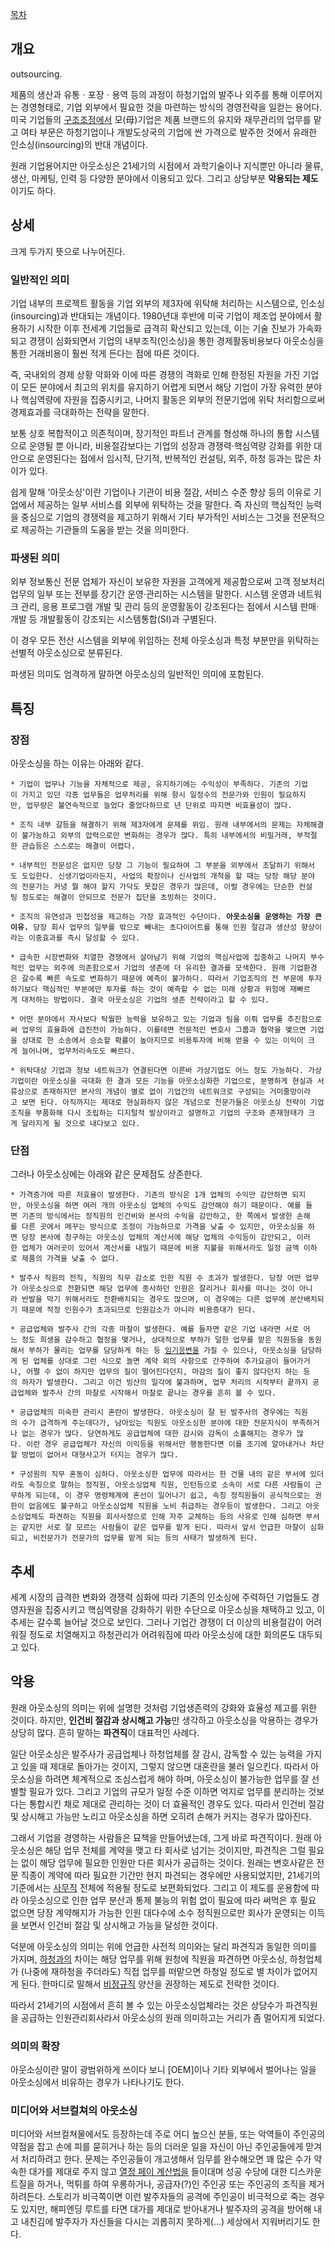 [[목차]]
== 개요 ==
outsourcing.

제품의 생산과 유통ㆍ포장ㆍ용역 등의 과정이 하청기업의 발주나 외주를 통해 이루어지는 경영형태로, 기업 외부에서 필요한 것을 마련하는 방식의 경영전략을 일컫는 용어다. 미국 기업들의 [[구조조정]]에서 모(母)기업은 제품 브랜드의 유지와 재무관리의 업무를 맡고 여타 부문은 하청기업이나 개발도상국의 기업에 싼 가격으로 발주한 것에서 유래한 인소싱(insourcing)의 반대 개념이다.

원래 기업용어지만 아웃소싱은 21세기의 시점에서 과학기술이나 지식뿐만 아니라 물류, 생산, 마케팅, 인력 등 다양한 분야에서 이용되고 있다. 그리고 상당부분 '''악용되는 제도'''이기도 하다.

== 상세 ==
크게 두가지 뜻으로 나누어진다.

=== 일반적인 의미 ===
기업 내부의 프로젝트 활동을 기업 외부의 제3자에 위탁해 처리하는 시스템으로, 인소싱(insourcing)과 반대되는 개념이다. 1980년대 후반에 미국 기업이 제조업 분야에서 활용하기 시작한 이후 전세계 기업들로 급격히 확산되고 있는데, 이는 기술 진보가 가속화되고 경쟁이 심화되면서 기업의 내부조직(인소싱)을 통한 경제활동비용보다 아웃소싱을 통한 거래비용이 훨씬 적게 든다는 점에 따른 것이다.

즉, 국내외의 경제 상황 악화와 이에 따른 경쟁의 격화로 인해 한정된 자원을 가진 기업이 모든 분야에서 최고의 위치를 유지하기 어렵게 되면서 해당 기업이 가장 유력한 분야나 핵심역량에 자원을 집중시키고, 나머지 활동은 외부의 전문기업에 위탁 처리함으로써 경제효과를 극대화하는 전략을 말한다.

보통 상호 복합적이고 의존적이며, 장기적인 파트너 관계를 형성해 하나의 통합 시스템으로 운영될 뿐 아니라, 비용절감보다는 기업의 성장과 경쟁력·핵심역량 강화를 위한 대안으로 운영된다는 점에서 임시적, 단기적, 반복적인 컨설팅, 외주, 하청 등과는 많은 차이가 있다.

쉽게 말해 '아웃소싱'이란 기업이나 기관이 비용 절감, 서비스 수준 향상 등의 이유로 기업에서 제공하는 일부 서비스를 외부에 위탁하는 것을 말한다. 즉 자신의 핵심적인 능력을 중심으로 기업의 경쟁력을 제고하기 위해서 기타 부가적인 서비스는 그것을 전문적으로 제공하는 기관들의 도움을 받는 것을 의미한다.

=== 파생된 의미 ===
외부 정보통신 전문 업체가 자신이 보유한 자원을 고객에게 제공함으로써 고객 정보처리 업무의 일부 또는 전부를 장기간 운영·관리하는 시스템을 말한다. 시스템 운영과 네트워크 관리, 응용 프로그램 개발 및 관리 등의 운영활동이 강조된다는 점에서 시스템 판매·개발 등 개발활동이 강조되는 시스템통합(SI)과 구별된다.

이 경우 모든 전산 시스템을 외부에 위임하는 전체 아웃소싱과 특정 부분만을 위탁하는 선별적 아웃소싱으로 분류된다.

파생된 의미도 엄격하게 말하면 아웃소싱의 일반적인 의미에 포함된다.

== 특징 ==
=== 장점 ===
아웃소싱을 하는 이유는 아래와 같다.

 * 기업이 업무나 기능을 자체적으로 제공, 유지하기에는 수익성이 부족하다. 기존의 기업이 가지고 있던 각종 업무들은 업무처리를 위해 항시 일정수의 전문가와 인원이 필요하지만, 업무량은 불연속적으로 늘었다 줄었다하므로 년 단위로 따지면 비효율성이 많다.

 * 조직 내부 갈등을 해결하기 위해 제3자에게 문제를 위임. 원래 내부에서의 문제는 자체해결이 불가능하고 외부의 압력으로만 변화하는 경우가 많다. 특히 내부에서의 비밀거래, 부적절한 관습등은 스스로는 해결이 어렵다.

 * 내부적인 전문성은 없지만 당장 그 기능이 필요하여 그 부분을 외부에서 조달하기 위해서도 도입한다. 신생기업이라든지, 사업의 확장이나 신사업의 개척을 할 때는 당장 해당 분야의 전문가는 커녕 뭘 해야 할지 가닥도 못잡은 경우가 많은데, 이럴 경우에는 단순한 컨설팅 정도로는 해결이 안되므로 전문가 집단을 초빙하는 것이다.

 * 조직의 유연성과 민첩성을 제고하는 가장 효과적인 수단이다. '''아웃소싱을 운영하는 가장 큰 이유.''' 당장 회사 업무의 일부를 밖으로 빼내는 초다이어트를 통해 인원 절감과 생산성 향상이라는 이중효과를 즉시 달성할 수 있다.

 * 급속한 시장변화와 치열한 경쟁에서 살아남기 위해 기업의 핵심사업에 집중하고 나머지 부수적인 업무는 외주에 의존함으로서 기업의 생존에 더 유리한 결과를 모색한다. 원래 기업환경은 갈수록 빠른 속도로 변화하기 때문에 예측이 불가하다. 따라서 기업조직의 전 부문에 투자하기보다 핵심적인 부분에만 투자를 하는 것이 예측할 수 없는 미래 상황과 위험에 재빠르게 대처하는 방법이다. 결국 아웃소싱은 기업의 생존 전략이라고 할 수 있다.

 * 어떤 분야에서 자사보다 탁월한 능력을 보유하고 있는 기업과 팀을 이뤄 업무를 추진함으로써 업무의 효율화에 급진전이 가능하다. 이를테면 전문적인 변호사 그룹과 협약을 맺으면 기업을 상대로 한 소송에서 승소할 확률이 높아지므로 비용투자에 비해 얻을 수 있는 이익이 크게 늘어나며, 업무처리속도도 빠르다.

 * 위탁대상 기업과 정보 네트워크가 연결된다면 이른바 가상기업도 어느 정도 가능하다. 가상기업이란 아웃소싱을 극대화 한 결과 모든 기능을 아웃소싱화한 기업으로, 분명하게 현실과 서류상으로 존재하지만 본사의 개념이 별로 없이 기업간의 네트워크로 구성되는 거미줄망이라고 보면 된다. 아직까지는 제대로 현실화하지 않은 개념으로 전문가들은 아웃소싱 전략이 기업조직을 부품화해 다시 조립하는 디지털적 발상이라고 설명하고 기업의 구조와 존재형태가 크게 달라지게 될 것으로 내다보고 있다.

=== 단점 ===
그러나 아웃소싱에는 아래와 같은 문제점도 상존한다.

 * 가격증가에 따른 저효율이 발생한다. 기존의 방식은 1개 업체의 수익만 감안하면 되지만, 아웃소싱을 하면 여러 개의 아웃소싱 업체의 수익도 감안해야 하기 때문이다. 예를 들면 기존의 방식에서는 정직원의 인건비와 본사의 수익을 감안하고, 한 쪽에서 발생한 손해를 다른 곳에서 메꾸는 방식으로 조정이 가능하므로 가격을 낮출 수 있지만, 아웃소싱을 하면 당장 본사에 청구하는 아웃소싱 업체의 계산서에 해당 업체의 수익등이 감안되고, 이러한 업체가 여러곳이 있어서 계산서를 내밀기 때문에 비용 지불을 위해서라도 일정 금액 이하로 제품의 가격을 낮출 수 없다.

 * 발주사 직원의 전직, 직원의 직무 감소로 인한 직원 수 초과가 발생한다. 당장 어떤 업무가 아웃소싱으로 전환되면 해당 업무에 종사하던 인원은 잘리거나 회사를 떠나는 것이 아니라 반발을 막기 위해서라도 전환배치되는 경우도 많으며, 이 경우에는 다른 업무에 분산배치되기 때문에 적정 인원수가 초과되므로 인원감소가 아니라 비용증대가 된다.

 * 공급업체와 발주사 간의 각종 마찰이 발생한다. 예를 들자면 같은 기업 내라면 서로 어느 정도 희생을 감수하고 협정을 맺거나, 상대적으로 부하가 덜한 업무를 맡은 직원등을 동원해서 부하가 몰리는 업무를 담당하게 하는 등 [[임기응변]]을 가질 수 있으나, 아웃소싱을 담당하게 된 업체를 상대로 그런 식으로 놀면 계약 외의 사항으로 간주하여 추가요금이 들어가거나, 어쩔 수 없이 하지만 업무의 질이 떨어진다던지, 마감의 질이 좋지 않다던지 하는 등의 하자가 발생한다. 그리고 이건 빙산의 일각에 불과하며, 업무 처리의 시작부터 끝까지 공급업체와 발주사 간의 마찰로 시작해서 마찰로 끝나는 경우를 흔히 볼 수 있다.

 * 공급업체의 미숙한 관리시 혼란이 발생한다. 아웃소싱이 잘 된 발주사의 경우에는 직원의 수가 급격하게 주는데다가, 남아있는 직원도 아웃소싱한 분야에 대한 전문지식이 부족하거나 없는 경우가 많다. 당연하게도 공급업체에 대한 감시와 감독이 소홀해지는 경우가 많다. 이런 경우 공급업체가 자신의 이익등을 위해서만 행동한다면 이를 조기에 알아내거나 차단할 방법이 없어서 대형사고가 터지는 경우가 많다.

 * 구성원의 직무 혼동이 심하다. 아웃소싱한 업무에 따라서는 한 건물 내의 같은 부서에 있더라도 속칭으로 말하는 정직원, 아웃소싱업체 직원, 인턴등으로 소속이 서로 다른 사람들이 근무하게 되는데, 이 경우 명령체계에 혼선이 일어나기 쉽고, 속칭 정직원들이 공식적으로는 권한이 없음에도 불구하고 아웃소싱업체 직원을 노비 취급하는 경우등이 발생한다. 그리고 아웃소싱업체도 파견하는 직원을 회사사정으로 인해 자주 교체하는 등의 사유로 인해 심하면 부서는 같지만 서로 잘 모르는 사람들이 같은 업무를 맡게 된다. 따라서 앞서 언급한 마찰이 심화되고, 비전문가가 전문가의 업무를 맡게 되는 등의 사태가 발생하게 된다.

== 추세 ==
세계 시장의 급격한 변화와 경쟁력 심화에 따라 기존의 인소싱에 주력하던 기업들도 경영자원을 집중시키고 핵심역량을 강화하기 위한 수단으로 아웃소싱을 채택하고 있고, 이 추세는 갈수록 늘어날 것으로 보인다. 그러나 기업간 경쟁이 더 이상의 비용절감이 어려워질 정도로 치열해지고 하청관리가 어려워짐에 따라 아웃소싱에 대한 회의론도 대두되고 있다.

== 악용 ==
원래 아웃소싱의 의미는 위에 설명한 것처럼 기업생존력의 강화와 효율성 제고를 위한 것이다. 하지만, '''인건비 절감과 상시해고 가능'''만 생각하고 아웃소싱을 악용하는 경우가 상당히 많다. 흔히 말하는 '''파견직'''이 대표적인 사례다.

일단 아웃소싱은 발주사가 공급업체나 하청업체를 잘 감시, 감독할 수 있는 능력을 가지고 있을 때 제대로 돌아가는 것이지, 그렇지 않으면 대혼란을 불러 일으킨다. 따라서 아웃소싱을 하려면 체계적으로 조심스럽게 해야 하며, 아웃소싱이 불가능한 업무를 잘 선별할 필요가 있다. 그리고 기업의 규모가 일정 수준 이하면 억지로 업무를 분리하는 것보다는 통합시킨 채로 제대로 관리하는 것이 더 효율적인 경우도 있다. 따라서 인건비 절감 및 상시해고 가능만 노리고 아웃소싱을 하면 오히려 손해가 커지는 경우가 많아진다.

그래서 기업을 경영하는 사람들은 묘책을 만들어냈는데, 그게 바로 파견직이다. 원래 아웃소싱은 해당 업무 전체를 계약을 맺고 타 회사로 넘기는 것이지만, 파견직은 그럴 필요는 없이 해당 업무에 필요한 인원만 다른 회사가 공급하는 것이다. 원래는 변호사같은 전문 직종이 계약에 따라 필요한 기간만 현지 파견되는 경우에만 사용되었지만, 21세기의 기준에서는 [[사무직]] 전체에 적용될 정도로 보편화되었다. 그리고 이 제도를 운용함에 따라 아웃소싱으로 인한 업무 분산과 통제 불능의 위험 없이 필요에 따라 써먹은 후 필요 없으면 당장 계약해지가 가능한 인원 대다수에 소수 정직원으로만 회사가 운영되는 이득을 보면서 인건비 절감 및 상시해고 가능을 달성한 것이다.

덕분에 아웃소싱의 의미는 위에 언급한 사전적 의미와는 달리 파견직과 동일한 의미를 가지며, [[하청]]과의 차이는 해당 업무를 위해 원청에 직원을 파견하면 아웃소싱, 하청업체가 (나중에 재하청을 주더라도) 직접 업무를 떠맡으면 하청일 정도로 별 차이가 없어지게 된다. 한마디로 말해서 [[비정규직]] 양산을 권장하는 제도로 전락한 것이다.

따라서 21세기의 시점에서 흔히 볼 수 있는 아웃소싱업체라는 것은 상당수가 파견직원을 공급하는 인원관리회사라서 아웃소싱의 원래 의미하고는 거리가 좀 멀어지게 되었다.
=== 의미의 확장 ===
아웃소싱이란 말이 광범위하게 쓰이다 보니 [OEM]이나 기타 외부에서 벌어나는 일을 아웃소싱에서 비유하는 경우가 나타나기도 한다.
=== 미디어와 서브컬쳐의 아웃소싱 ===

미디어와 서브컬쳐물에서도 등장하는데 주로 어디 높으신 분들, 또는 악역들이 주인공의 약점을 잡고 손에 피를 묻히거나 하는 등의 더러운 일을 자신이 아닌 주인공들에게 맏겨서 처리하려고 한다. 
문제는 주인공들이 개고생해서 임무를 완수해오면 꽤 많은 수가 약속한 대가를 제대로 주지 않고 [[열정 페이 계산법]]을 들이대며 성공 수당에 대한 디스카운트질을 하거나,  먹튀를 하여 우롱하거나,  공급자(?)인 주인공 또는 주인공의 조직을 제거하려든다. 
스토리가 비극쪽이면 이런 발주자들의 공격에 주인공이 비극적으로 죽는 경우도 있지만, 해피엔딩 루트를 타면 대가를 제대로 받아내거나 발주자의 공격을 방어해 내고 내친김에 발주자가 자신들을 다시는 괴롭히지 못하게(...) 세상에서 지워버리기도 한다. 
